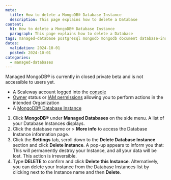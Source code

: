 ```yaml
---
meta:
  title: How to delete a MongoDB® Database Instance
  description: This page explains how to delete a Database
content:
  h1: How to delete a MongoDB® Database Instance
  paragraph: This page explains how to delete a Database
tags: managed-database postgresql mongodb mongodb document database-instance
dates:
  validation: 2024-10-01
  posted: 2024-10-01
categories:
  - managed-databases
---
```


<Message type="important">
Managed MongoDB® is currently in closed private beta and is not accessible to users yet.
</Message>

<Macro id="requirements" />

- A Scaleway account logged into the [console](https://console.scaleway.com)
- [Owner](/identity-and-access-management/iam/concepts/#owner) status or [IAM permissions](/identity-and-access-management/iam/concepts/#permission) allowing you to perform actions in the intended Organization
- A [MongoDB® Database Instance](/managed-databases/mongodb/quickstart)


1. Click **MongoDB®** under **Managed Databases** on the side menu. A list of your Database Instances displays.
2. Click the database name or <Icon name="more" /> > **More info** to access the Database Instance information page.
3. Click the **Settings** tab, scroll down to the **Delete Database Instance** section and click **Delete Instance**. A pop-up appears to inform you that:
    <Message type="important">
      This will permanently destroy your Instance, and all your data will be lost. This action is irreversible.
    </Message>
4. Type **DELETE** to confirm and click **Delete this Instance**.
    <Message type="tip">
      Alternatively, you can delete your Instance from the Database Instances list by clicking <Icon name="more" /> next to the Instance name and then **Delete**.
    </Message>
